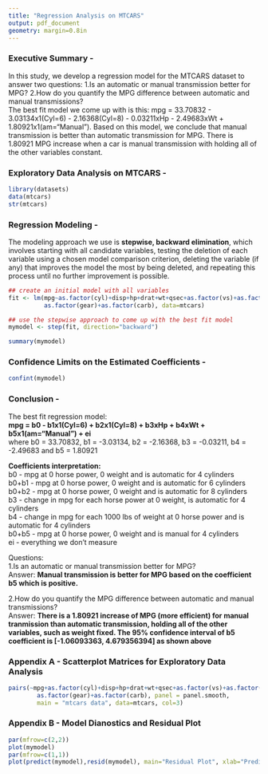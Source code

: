 ```yaml
---
title: "Regression Analysis on MTCARS"
output: pdf_document
geometry: margin=0.8in
---
```

### Executive Summary -
In this study, we develop a regression model for the MTCARS dataset to answer two questions: 1.Is an automatic or manual transmission better for MPG? 2.How do you quantify the MPG difference between automatic and manual transmissions?  
The best fit model we come up with is this: mpg = 33.70832 - 3.03134x1(Cyl=6) - 2.16368(Cyl=8) - 0.03211xHp - 2.49683xWt + 1.80921x1(am="Manual"). Based on this model, we conclude that manual transmission is better than automatic transmission for MPG. There is 1.80921 MPG increase when a car is manual transmission 
with holding all of the other variables constant.

### Exploratory Data Analysis on MTCARS -
```r
library(datasets)
data(mtcars)
str(mtcars)
```
### Regression Modeling -
The modeling approach we use is **stepwise, backward elimination**, which involves starting with all candidate variables, testing the deletion of each variable using a chosen model comparison criterion, deleting the variable (if any) that improves the model the most by being deleted, and repeating this process until no further improvement is possible.
```r
## create an initial model with all variables
fit <- lm(mpg~as.factor(cyl)+disp+hp+drat+wt+qsec+as.factor(vs)+as.factor(am)+
          as.factor(gear)+as.factor(carb), data=mtcars)
```
```r
## use the stepwise approach to come up with the best fit model
mymodel <- step(fit, direction="backward")
```
```r
summary(mymodel)
```
### Confidence Limits on the Estimated Coefficients -
```r
confint(mymodel)
```
### Conclusion -
The best fit regression model:  
**mpg = b0 - b1x1(Cyl=6) + b2x1(Cyl=8) + b3xHp + b4xWt + b5x1(am="Manual") + ei**  
where b0 = 33.70832, b1 = -3.03134, b2 = -2.16368, b3 = -0.03211, b4 = -2.49683 and b5 = 1.80921 

**Coefficients interpretation:**  
b0    - mpg at 0 horse power, 0 weight and is automatic for 4 cylinders  
b0+b1 - mpg at 0 horse power, 0 weight and is automatic for 6 cylinders  
b0+b2 - mpg at 0 horse power, 0 weight and is automatic for 8 cylinders  
b3    - change in mpg for each horse power at 0 weight, is automatic for 4 cylinders  
b4    - change in mpg for each 1000 lbs of weight at 0 horse power and is automatic for 4 cylinders  
b0+b5 - mpg at 0 horse power, 0 weight and is manual for 4 cylinders  
ei    - everything we don't measure  

Questions:  
1.Is an automatic or manual transmission better for MPG?  
Answer: **Manual transmission is better for MPG based on the coefficient b5 which is positive.**  

2.How do you quantify the MPG difference between automatic and manual transmissions?  
Answer: **There is a 1.80921 increase of MPG (more efficient) for manual tranmission than automatic transmission, holding all of the other variables, such as weight fixed. The 95% confidence interval of b5 coefficient is [-1.06093363, 4.679356394] as shown above**

### Appendix A - Scatterplot Matrices for Exploratory Data Analysis
```r
pairs(~mpg+as.factor(cyl)+disp+hp+drat+wt+qsec+as.factor(vs)+as.factor(am)+
        as.factor(gear)+as.factor(carb), panel = panel.smooth,
        main = "mtcars data", data=mtcars, col=3)
```

### Appendix B - Model Dianostics and Residual Plot
```r
par(mfrow=c(2,2))
plot(mymodel)
par(mfrow=c(1,1))
plot(predict(mymodel),resid(mymodel), main="Residual Plot", xlab="Predicted MPG", ylab="Residual")
```